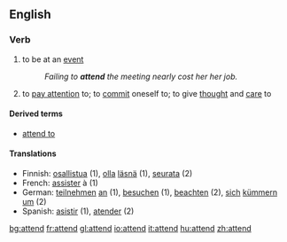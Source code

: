 ==English==

===Verb===
{{en-verb}}
# to be at an [[event]]
#:''Failing to '''attend''' the meeting nearly cost her her job.''
# to [[pay attention]] to; to [[commit]] oneself to; to give [[thought]] and [[care]] to

====Derived terms====
*[[attend to]]

====Translations====
{{rfc-trans}}
*Finnish: [[osallistua]] (1), [[olla]] [[läsnä]] (1), [[seurata]] (2)
*French: [[assister]] à (1)
*German: [[teilnehmen]] [[an]] (1), [[besuchen]] (1), [[beachten]] (2), [[sich]] [[kümmern]] [[um]] (2)
*Spanish: [[asistir]] (1), [[atender]] (2)

[[bg:attend]]
[[fr:attend]]
[[gl:attend]]
[[io:attend]]
[[it:attend]]
[[hu:attend]]
[[zh:attend]]